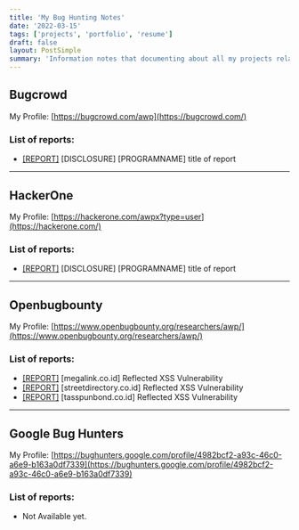 ```yaml
---
title: 'My Bug Hunting Notes'
date: '2022-03-15'
tags: ['projects', 'portfolio', 'resume']
draft: false
layout: PostSimple
summary: 'Information notes that documenting about all my projects related to bug hunting.'
---
```


## Bugcrowd

My Profile: [https://bugcrowd.com/awp](https://bugcrowd.com/)

### List of reports:

- [[REPORT]](https://bugcrowd.com/awp) [DISCLOSURE] [PROGRAMNAME] title of report 

---

## HackerOne

My Profile: [https://hackerone.com/awpx?type=user](https://hackerone.com/)

### List of reports:

- [[REPORT]](https://hackerone.com/awpx/) [DISCLOSURE] [PROGRAMNAME] title of report 

---

## Openbugbounty

My Profile: [https://www.openbugbounty.org/researchers/awp/](https://www.openbugbounty.org/researchers/awp/)

### List of reports:

- [[REPORT]](https://www.openbugbounty.org/reports/2652103/) [megalink.co.id] Reflected XSS Vulnerability
- [[REPORT]](https://www.openbugbounty.org/reports/2652160/) [streetdirectory.co.id] Reflected XSS Vulnerability
- [[REPORT]](https://www.openbugbounty.org/reports/2652125/) [tasspunbond.co.id] Reflected XSS Vulnerability

---

## Google Bug Hunters

My Profile: [https://bughunters.google.com/profile/4982bcf2-a93c-46c0-a6e9-b163a0df7339](https://bughunters.google.com/profile/4982bcf2-a93c-46c0-a6e9-b163a0df7339)

### List of reports:

- Not Available yet.
